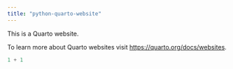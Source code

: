 ```yaml
---
title: "python-quarto-website"
---
```


This is a Quarto website.

To learn more about Quarto websites visit <https://quarto.org/docs/websites>.

```python
1 + 1
```
